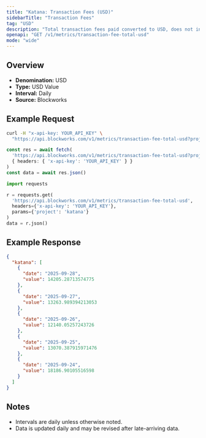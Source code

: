 ```yaml
---
title: "Katana: Transaction Fees (USD)"
sidebarTitle: "Transaction Fees"
tag: "USD"
description: "Total transaction fees paid converted to USD, does not include out-of-protocol tips or additional sources of revenue"
openapi: "GET /v1/metrics/transaction-fee-total-usd"
mode: "wide"
---
```


## Overview

- **Denomination:** USD
- **Type:** USD Value
- **Interval:** Daily
- **Source:** Blockworks

## Example Request

<CodeGroup>

```bash cURL
curl -H "x-api-key: YOUR_API_KEY" \
  "https://api.blockworks.com/v1/metrics/transaction-fee-total-usd?project=katana"
```

```typescript TypeScript
const res = await fetch(
  'https://api.blockworks.com/v1/metrics/transaction-fee-total-usd?project=katana',
  { headers: { 'x-api-key': 'YOUR_API_KEY' } }
)
const data = await res.json()
```

```python Python
import requests

r = requests.get(
  'https://api.blockworks.com/v1/metrics/transaction-fee-total-usd',
  headers={'x-api-key': 'YOUR_API_KEY'},
  params={'project': 'katana'}
)
data = r.json()
```

</CodeGroup>

## Example Response

```json
{
  "katana": [
    {
      "date": "2025-09-28",
      "value": 14205.28713574775
    },
    {
      "date": "2025-09-27",
      "value": 13263.989394213053
    },
    {
      "date": "2025-09-26",
      "value": 12140.05257243726
    },
    {
      "date": "2025-09-25",
      "value": 13070.387915971476
    },
    {
      "date": "2025-09-24",
      "value": 18186.90105516598
    }
  ]
}
```

## Notes
- Intervals are daily unless otherwise noted.
- Data is updated daily and may be revised after late-arriving data.